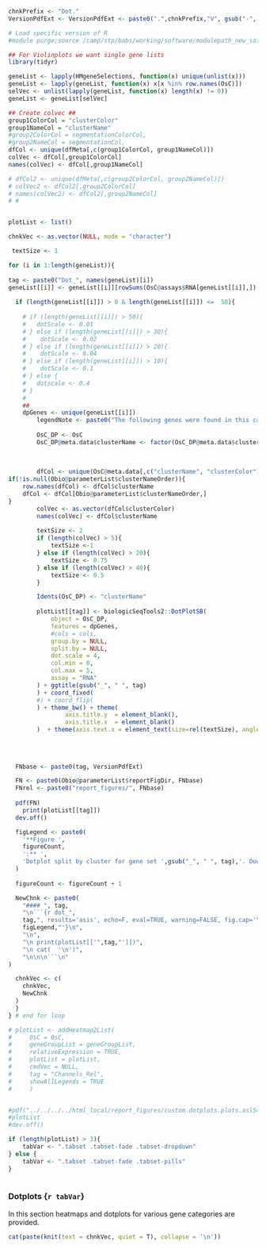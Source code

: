 <!-- Set PArameters Module -->
<!-- Set the chnkPrefix to make all chunks unique in the overall folder -->
```{r partB_create_dot_init, echo=TRUE, eval=TRUE, warning=FALSE}
chnkPrefix <- "Dot."
VersionPdfExt <- VersionPdfExt <- paste0(".",chnkPrefix,"V", gsub("-", "", Sys.Date()), ".pdf")

# Load specific version of R
#module purge;source /camp/stp/babs/working/software/modulepath_new_software_tree_2018-08-13;module load pandoc/2.2.3.2-foss-2016b;ml R/4.0.3-foss-2020a
```

```{r dotplot_prep, echo=TRUE, eval=TRUE, warning=FALSE, results=F}

## For Violinplots we want single gene lists
library(tidyr) 

geneList <- lapply(HMgeneSelections, function(x) unique(unlist(x)))
geneList <- lapply(geneList, function(x) x[x %in% row.names(OsC)])
selVec <- unlist(lapply(geneList, function(x) length(x) != 0))
geneList <- geneList[selVec]

## Create colvec ##
group1ColorCol = "clusterColor"
group1NameCol = "clusterName"
#group2ColorCol = segmentationColorCol, 
#group2NameCol = segmentationCol,
dfCol <- unique(dfMeta[,c(group1ColorCol, group1NameCol)])
colVec <- dfCol[,group1ColorCol]
names(colVec) <- dfCol[,group1NameCol]

# dfCol2 <- unique(dfMeta[,c(group2ColorCol, group2NameCol)])
# colVec2 <- dfCol2[,group2ColorCol]
# names(colVec2) <- dfCol2[,group2NameCol]
# # 


plotList <- list()

chnkVec <- as.vector(NULL, mode = "character")

 textSize <- 1

for (i in 1:length(geneList)){
  
tag <- paste0("Dot_", names(geneList)[i])  
geneList[[i]] <- geneList[[i]][rowSums(OsC@assays$RNA[geneList[[i]],]) != 0]
  
  if (length(geneList[[i]]) > 0 & length(geneList[[i]]) <=  50){
   
    # if (length(geneList[[i]]) > 50){
    #   dotScale <- 0.01
    # } else if (length(geneList[[i]]) > 30){
    #    dotScale <- 0.02
    # } else if (length(geneList[[i]]) > 20){
    #    dotScale <- 0.04
    # } else if (length(geneList[[i]]) > 10){
    #    dotScale <- 0.1
    # } else {
    #   dotscale <- 0.4
    # }
    #  
    ##
    dpGenes <- unique(geneList[[i]])
        legendNote <- paste0("The following genes were found in this category and the single-cell dataset: ", paste0(dpGenes, collapse=", "))
        
        OsC_DP <- OsC
        OsC_DP@meta.data$clusterName <- factor(OsC_DP@meta.data$clusterName, levels = Obio@parameterList[["clusterNameOrder"]])
        
        
        
        dfCol <- unique(OsC@meta.data[,c("clusterName", "clusterColor")])
if(!is.null(Obio@parameterList$clusterNameOrder)){
    row.names(dfCol) <- dfCol$clusterName
    dfCol <- dfCol[Obio@parameterList$clusterNameOrder,]
}
        colVec <- as.vector(dfCol$clusterColor)
        names(colVec) <- dfCol$clusterName
      
        textSize <- 2
        if (length(colVec) > 5){
            textSize <-1
        } else if (length(colVec) > 20){
            textSize <- 0.75
        } else if (length(colVec) > 40){
            textSize <- 0.5
        }

        Idents(OsC_DP) <- "clusterName"
        
        plotList[[tag]] <- biologicSeqTools2::DotPlotSB(
            object = OsC_DP,
            features = dpGenes,
            #cols = cols,
            group.by = NULL,
            split.by = NULL,
            dot.scale = 4,
            col.min = 0,
            col.max = 5,
            assay = "RNA"
        ) + ggtitle(gsub("_", " ", tag)
        ) + coord_fixed(
        #) + coord_flip(
        ) + theme_bw() + theme(
                axis.title.y  = element_blank(),
                axis.title.x  = element_blank()
        )  + theme(axis.text.x = element_text(size=rel(textSize), angle = 45, hjust=1, color = colVec))
        
    
  
  
  FNbase <- paste0(tag, VersionPdfExt)

  FN <- paste0(Obio@parameterList$reportFigDir, FNbase)
  FNrel <- paste0("report_figures/", FNbase)
            
  pdf(FN)
    print(plotList[[tag]])
  dev.off()

  figLegend <- paste0(
    '**Figure ', 
    figureCount, 
    ':** ',
    'Dotplot split by cluster for gene set ',gsub("_", " ", tag),'. Download a pdf of this figure <a href="',FNrel,'" target="_blank">here</a>.'
  )
            
  figureCount <- figureCount + 1

  NewChnk <- paste0(
    "#### ", tag,
    "\n```{r dot_",
    tag,", results='asis', echo=F, eval=TRUE, warning=FALSE, fig.cap='",
    figLegend,"'}\n",
    "\n",
    "\n print(plotList[['",tag,"']])",
    "\n cat(  '\n')",
    "\n\n\n```\n"   
)

  chnkVec <- c(
    chnkVec,
    NewChnk
  )
  }
} # end for loop

# plotList <- addHeatmap2List(
#     OsC = OsC,
#     geneGroupList = geneGroupList,
#     relativeExpression = TRUE,
#     plotList = plotList,
#     cmdVec = NULL,
#     tag = "Channels_Rel",
#     showAllLegends = TRUE
#     )


#pdf("../../../../html_local/report_figures/custom.dotplots.plots.asl545.V2.pdf")
#plotList
#dev.off()

if (length(plotList) > 3){
    tabVar <- ".tabset .tabset-fade .tabset-dropdown"
} else {
    tabVar <- ".tabset .tabset-fade .tabset-pills"
}    
    
```


### Dotplots {`r tabVar`}

In this section heatmaps and dotplots for various gene categories are provided. 

```{r Cluster_dotplot_overview, echo=TRUE, eval=TRUE, warning=FALSE, results="asis"}

cat(paste(knit(text = chnkVec, quiet = T), collapse = '\n'))

```